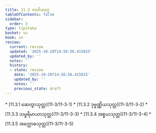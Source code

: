 ```yaml
---
title: 11.3 တတိယဝဂ္ဂ
tableOfContents: false
sidebar:
  order: 3
type: tipitaka
basket: su
book: sn
review:
  current: review
  updated: '2025-10-20T14:56:56.415015'
  updated_by: ''
  notes: ''
  history:
  - state: review
    date: '2025-10-20T14:56:56.415015'
    updated_by: ''
    notes: ''
    previous_state: draft
---
```



<DynamicBreadcrumb />


<ReviewStatus review={frontmatter.review} showDetails={true} />

<HypothesisAnnotation frontmatter={frontmatter} />



<TableOfContents book="sn" section="11.3">
* [11.3.1 ဆေတွာသုတ္တ](11-3/11-3-1)
* [11.3.2 ဒုဗ္ဗဏ္ဏိယသုတ္တ](11-3/11-3-2)
* [11.3.3 သမ္ဗရိမာယာသုတ္တ](11-3/11-3-3)
* [11.3.4 အစ္စယသုတ္တ](11-3/11-3-4)
* [11.3.5 အက္ကောဓသုတ္တ](11-3/11-3-5)
</TableOfContents>